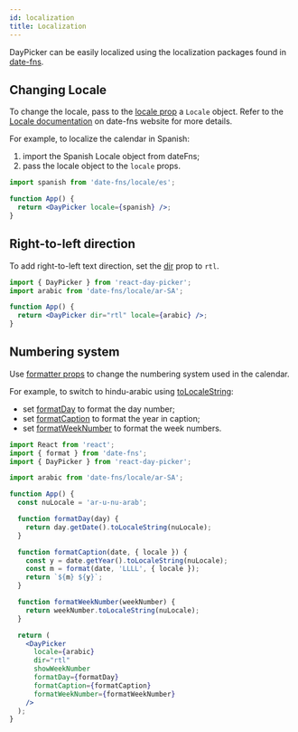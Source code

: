 ```yaml
---
id: localization
title: Localization
---
```


DayPicker can be easily localized using the localization packages found in
[date-fns](https://date-fns.org/docs/I18n).

## Changing Locale

To change the locale, pass to the [locale prop](../reference/props#locale) a `Locale`
object. Refer to the [Locale documentation](http://date-fns.org/docs/Locale) on
date-fns website for more details.

For example, to localize the calendar in Spanish:

1. import the Spanish Locale object from dateFns;
2. pass the locale object to the `locale` props.

```jsx preview
import spanish from 'date-fns/locale/es';

function App() {
  return <DayPicker locale={spanish} />;
}
```

## Right-to-left direction

To add right-to-left text direction, set the [dir](../reference/props#dir) prop to `rtl`.

```jsx preview
import { DayPicker } from 'react-day-picker';
import arabic from 'date-fns/locale/ar-SA';

function App() {
  return <DayPicker dir="rtl" locale={arabic} />;
}
```

## Numbering system

Use [formatter props](../reference/props#formatting) to change the numbering
system used in the calendar.

For example, to switch to hindu-arabic using
[toLocaleString](https://developer.mozilla.org/en/docs/Web/JavaScript/Reference/Global_Objects/Date/toLocaleString):

- set [formatDay](../reference/props.mdx#formatday) to format the day number;
- set [formatCaption](../reference/props.mdx#formatcaption) to format the year 
  in caption;
- set [formatWeekNumber](../reference/props.mdx#formatweeknumber) to format the 
  week numbers.

```jsx preview
import React from 'react';
import { format } from 'date-fns';
import { DayPicker } from 'react-day-picker';

import arabic from 'date-fns/locale/ar-SA';

function App() {
  const nuLocale = 'ar-u-nu-arab';

  function formatDay(day) {
    return day.getDate().toLocaleString(nuLocale);
  }

  function formatCaption(date, { locale }) {
    const y = date.getYear().toLocaleString(nuLocale);
    const m = format(date, 'LLLL', { locale });
    return `${m} ${y}`;
  }

  function formatWeekNumber(weekNumber) {
    return weekNumber.toLocaleString(nuLocale);
  }

  return (
    <DayPicker
      locale={arabic}
      dir="rtl"
      showWeekNumber
      formatDay={formatDay}
      formatCaption={formatCaption}
      formatWeekNumber={formatWeekNumber}
    />
  );
}
```
